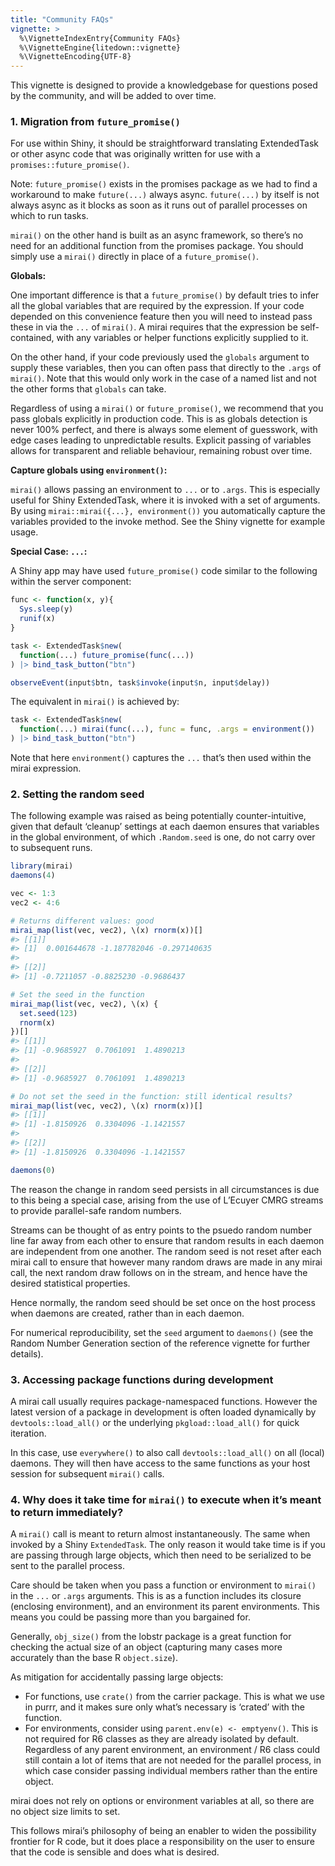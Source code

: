 ```yaml
---
title: "Community FAQs"
vignette: >
  %\VignetteIndexEntry{Community FAQs}
  %\VignetteEngine{litedown::vignette}
  %\VignetteEncoding{UTF-8}
---
```



This vignette is designed to provide a knowledgebase for questions posed by the community, and will be added to over time.

### 1. Migration from `future_promise()`

For use within Shiny, it should be straightforward translating ExtendedTask or other async code that was originally written for use with a `promises::future_promise()`.

Note: `future_promise()` exists in the promises package as we had to find a workaround to make `future(...)` always async.
`future(...)` by itself is not always async as it blocks as soon as it runs out of parallel processes on which to run tasks.

`mirai()` on the other hand is built as an async framework, so there's no need for an additional function from the promises package.
You should simply use a `mirai()` directly in place of a `future_promise()`.

**Globals:**

One important difference is that a `future_promise()` by default tries to infer all the global variables that are required by the expression.
If your code depended on this convenience feature then you will need to instead pass these in via the `...` of `mirai()`.
A mirai requires that the expression be self-contained, with any variables or helper functions explicitly supplied to it.

On the other hand, if your code previously used the `globals` argument to supply these variables, then you can often pass that directly to the `.args` of `mirai()`.
Note that this would only work in the case of a named list and not the other forms that `globals` can take.

Regardless of using a `mirai()` or `future_promise()`, we recommend that you pass globals explicitly in production code.
This is as globals detection is never 100% perfect, and there is always some element of guesswork, with edge cases leading to unpredictable results.
Explicit passing of variables allows for transparent and reliable behaviour, remaining robust over time.

**Capture globals using `environment()`:**

`mirai()` allows passing an environment to `...` or to `.args`.
This is especially useful for Shiny ExtendedTask, where it is invoked with a set of arguments.
By using `mirai::mirai({...}, environment())` you automatically capture the variables provided to the invoke method.
See the Shiny vignette for example usage.

**Special Case: `...`:**

A Shiny app may have used `future_promise()` code similar to the following within the server component:

```r
func <- function(x, y){
  Sys.sleep(y)
  runif(x)
}

task <- ExtendedTask$new(
  function(...) future_promise(func(...))
) |> bind_task_button("btn")

observeEvent(input$btn, task$invoke(input$n, input$delay))
```
The equivalent in `mirai()` is achieved by:
```r
task <- ExtendedTask$new(
  function(...) mirai(func(...), func = func, .args = environment())
) |> bind_task_button("btn")
```
Note that here `environment()` captures the `...` that's then used within the mirai expression.

### 2. Setting the random seed

The following example was raised as being potentially counter-intuitive, given that default 'cleanup' settings at each daemon ensures that variables in the global environment, of which `.Random.seed` is one, do not carry over to subsequent runs.


``` r
library(mirai)
daemons(4)

vec <- 1:3
vec2 <- 4:6

# Returns different values: good
mirai_map(list(vec, vec2), \(x) rnorm(x))[]
#> [[1]]
#> [1]  0.001644678 -1.187782046 -0.297140635
#> 
#> [[2]]
#> [1] -0.7211057 -0.8825230 -0.9686437

# Set the seed in the function
mirai_map(list(vec, vec2), \(x) {
  set.seed(123)
  rnorm(x)
})[]
#> [[1]]
#> [1] -0.9685927  0.7061091  1.4890213
#> 
#> [[2]]
#> [1] -0.9685927  0.7061091  1.4890213

# Do not set the seed in the function: still identical results?
mirai_map(list(vec, vec2), \(x) rnorm(x))[]
#> [[1]]
#> [1] -1.8150926  0.3304096 -1.1421557
#> 
#> [[2]]
#> [1] -1.8150926  0.3304096 -1.1421557

daemons(0)
```

The reason the change in random seed persists in all circumstances is due to this being a special case, arising from the use of L'Ecuyer CMRG streams to provide parallel-safe random numbers.

Streams can be thought of as entry points to the psuedo random number line far away from each other to ensure that random results in each daemon are independent from one another.
The random seed is not reset after each mirai call to ensure that however many random draws are made in any mirai call, the next random draw follows on in the stream, and hence have the desired statistical properties.

Hence normally, the random seed should be set once on the host process when daemons are created, rather than in each daemon.

For numerical reproducibility, set the `seed` argument to `daemons()` (see the Random Number Generation section of the reference vignette for further details).

### 3. Accessing package functions during development

A mirai call usually requires package-namespaced functions. However the latest version of a package in development is often loaded dynamically by `devtools::load_all()` or the underlying `pkgload::load_all()` for quick iteration.

In this case, use `everywhere()` to also call `devtools::load_all()` on all (local) daemons. They will then have access to the same functions as your host session for subsequent `mirai()` calls.

### 4. Why does it take time for `mirai()` to execute when it's meant to return immediately?

A `mirai()` call is meant to return almost instantaneously. The same when invoked by a Shiny `ExtendedTask`. The only reason it would take time is if you are passing through large objects, which then need to be serialized to be sent to the parallel process.

Care should be taken when you pass a function or environment to `mirai()` in the `...` or `.args` arguments. This is as a function includes its closure (enclosing environment), and an environment its parent environments. This means you could be passing more than you bargained for.

Generally, `obj_size()` from the lobstr package is a great function for checking the actual size of an object (capturing many cases more accurately than the base R `object.size`).

As mitigation for accidentally passing large objects:

- For functions, use `crate()` from the carrier package. This is what we use in purrr, and it makes sure only what's necessary is 'crated' with the function.
- For environments, consider using `parent.env(e) <- emptyenv()`. This is not required for R6 classes as they are already isolated by default. Regardless of any parent environment, an environment / R6 class could still contain a lot of items that are not needed for the parallel process, in which case consider passing individual members rather than the entire object.

mirai does not rely on options or environment variables at all, so there are no object size limits to set.

This follows mirai's philosophy of being an enabler to widen the possibility frontier for R code, but it does place a responsibility on the user to ensure that the code is sensible and does what is desired.
